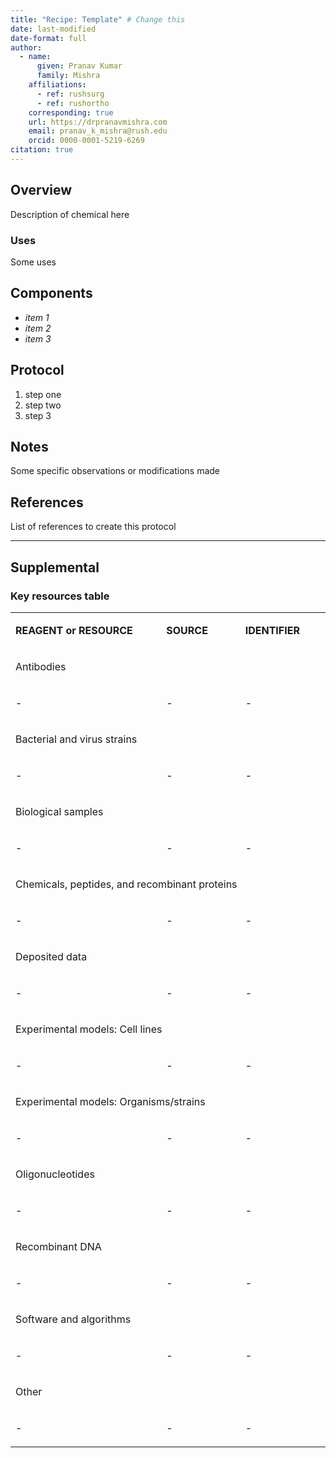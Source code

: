 ```yaml
---
title: "Recipe: Template" # Change this
date: last-modified
date-format: full
author:
  - name:
      given: Pranav Kumar
      family: Mishra
    affiliations:
      - ref: rushsurg
      - ref: rushortho
    corresponding: true
    url: https://drpranavmishra.com
    email: pranav_k_mishra@rush.edu
    orcid: 0000-0001-5219-6269
citation: true
---
```


## Overview
Description of chemical here

### Uses
Some uses

## Components
- *item 1*
- *item 2*
- *item 3*

## Protocol
1. step one
2. step two
3. step 3


## Notes
Some specific observations or modifications made

## References
List of references to create this protocol

---

## Supplemental

### Key resources table

<table>
  <tbody>
    <tr>
      <td width="350">
        <p><strong>REAGENT or RESOURCE</strong></p>
      </td>
      <td width="150">
        <p><strong>SOURCE</strong></p>
      </td>
      <td width="150">
        <p><strong>IDENTIFIER</strong></p>
      </td>
    </tr>
      <td colspan="3" width="638">
        <p>Antibodies</p>
      </td>
    </tr>
    <tr>
      <td>
        <p>-</p>
      </td>
      <td>
        <p>-</p>
      </td>
      <td>
        <p>-</p>
      </td>
    </tr>
	<tr>
      <td colspan="3" width="638">
        <p>Bacterial and virus strains</p>
      </td>
    </tr>
    <tr>
      <td>
        <p>-</p>
      </td>
      <td>
        <p>-</p>
      </td>
      <td>
        <p>-</p>
      </td>
    </tr>
    <tr>
      <td colspan="3" width="638">
        <p>Biological samples</p>
      </td>
    </tr>
    <tr>
      <td>
        <p>-</p>
      </td>
      <td>
        <p>-</p>
      </td>
      <td>
        <p>-</p>
      </td>
    </tr>
	<tr>
      <td colspan="3" width="638">
        <p>Chemicals, peptides, and recombinant proteins</p>
      </td>
    </tr>
    <tr>
      <td>
        <p>-</p>
      </td>
      <td>
        <p>-</p>
      </td>
      <td>
        <p>-</p>
      </td>
    </tr>
	<tr>
    <tr>
      <td colspan="3" width="638">
        <p>Deposited data</p>
      </td>
    </tr>
    <tr>
      <td>
        <p>-</p>
      </td>
      <td>
        <p>-</p>
      </td>
      <td>
        <p>-</p>
      </td>
    </tr>
    <tr>
      <td colspan="3" width="638">
        <p>Experimental models: Cell lines</p>
      </td>
    </tr>
    <tr>
      <td>
        <p>-</p>
      </td>
      <td>
        <p>-</p>
      </td>
      <td>
        <p>-</p>
      </td>
    </tr>
    <tr>
      <td colspan="3" width="638">
        <p>Experimental models: Organisms/strains</p>
      </td>
    </tr>
    <tr>
      <td>
        <p>-</p>
      </td>
      <td>
        <p>-</p>
      </td>
      <td>
        <p>-</p>
      </td>
    </tr>
    <tr>
      <td colspan="3" width="638">
        <p>Oligonucleotides</p>
      </td>
    </tr>
    <tr>
      <td>
        <p>-</p>
      </td>
      <td>
        <p>-</p>
      </td>
      <td>
        <p>-</p>
      </td>
    </tr>
    <tr>
      <td colspan="3" width="638">
        <p>Recombinant DNA</p>
      </td>
    </tr>
    <tr>
      <td>
        <p>-</p>
      </td>
      <td>
        <p>-</p>
      </td>
      <td>
        <p>-</p>
      </td>
    </tr>
    <tr>
      <td colspan="3" width="638">
        <p>Software and algorithms</p>
      </td>
    </tr>
    <tr>
      <td>
        <p>-</p>
      </td>
      <td>
        <p>-</p>
      </td>
      <td>
        <p>-</p>
      </td>
    </tr>
    <tr>
      <td colspan="3" width="638">
        <p>Other</p>
      </td>
    </tr>
    <tr>
      <td>
        <p>-</p>
      </td>
      <td>
        <p>-</p>
      </td>
      <td>
        <p>-</p>
      </td>
    </tr>
  </tbody>
</table>

